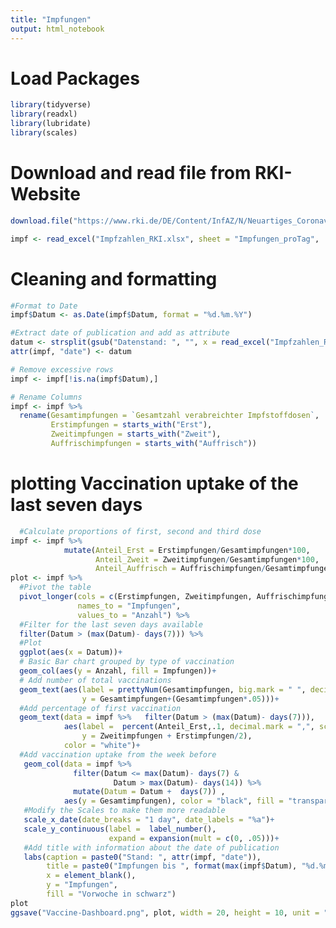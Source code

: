 ```yaml
---
title: "Impfungen"
output: html_notebook
---
```


# Load Packages
```r
library(tidyverse)
library(readxl)
library(lubridate)
library(scales)
```



# Download and read file from RKI-Website
```r
download.file("https://www.rki.de/DE/Content/InfAZ/N/Neuartiges_Coronavirus/Daten/Impfquotenmonitoring.xlsx?__blob=publicationFile", "Impfzahlen_RKI.xlsx", method = "curl")

impf <- read_excel("Impfzahlen_RKI.xlsx", sheet = "Impfungen_proTag",  col_types = c("text", "numeric", "numeric", "numeric", "numeric"))
```

# Cleaning and formatting 
```r
#Format to Date
impf$Datum <- as.Date(impf$Datum, format = "%d.%m.%Y")

#Extract date of publication and add as attribute
datum <- strsplit(gsub("Datenstand: ", "", x = read_excel("Impfzahlen_RKI.xlsx", sheet = "Erläuterung", range = "A3", col_names = "datum")$datum), split = ",")[[1]][1]
attr(impf, "date") <- datum

# Remove excessive rows
impf <- impf[!is.na(impf$Datum),]

# Rename Columns
impf <- impf %>% 
  rename(Gesamtimpfungen = `Gesamtzahl verabreichter Impfstoffdosen`, 
         Erstimpfungen = starts_with("Erst"), 
         Zweitimpfungen = starts_with("Zweit"),
         Auffrischimpfungen = starts_with("Auffrisch"))

```

# plotting Vaccination uptake of the last seven days
```r
  #Calculate proportions of first, second and third dose
impf <- impf %>% 
            mutate(Anteil_Erst = Erstimpfungen/Gesamtimpfungen*100,
                   Anteil_Zweit = Zweitimpfungen/Gesamtimpfungen*100, 
                   Anteil_Auffrisch = Auffrischimpfungen/Gesamtimpfungen*100)
plot <- impf %>% 
  #Pivot the table
  pivot_longer(cols = c(Erstimpfungen, Zweitimpfungen, Auffrischimpfungen), 
               names_to = "Impfungen", 
               values_to = "Anzahl") %>% 
  #Filter for the last seven days available
  filter(Datum > (max(Datum)- days(7))) %>% 
  #Plot
  ggplot(aes(x = Datum))+
  # Basic Bar chart grouped by type of vaccination
  geom_col(aes(y = Anzahl, fill = Impfungen))+
  # Add number of total vaccinations
  geom_text(aes(label = prettyNum(Gesamtimpfungen, big.mark = " ", decimal.mark = ","), 
                y = Gesamtimpfungen+(Gesamtimpfungen*.05)))+
  #Add percentage of first vaccination 
  geom_text(data = impf %>%   filter(Datum > (max(Datum)- days(7))),
            aes(label =  percent(Anteil_Erst,.1, decimal.mark = ",", scale = 1), 
                y = Zweitimpfungen + Erstimpfungen/2), 
            color = "white")+
  #Add vaccination uptake from the week before
   geom_col(data = impf %>% 
              filter(Datum <= max(Datum)- days(7) & 
                       Datum > max(Datum)- days(14)) %>% 
              mutate(Datum = Datum +  days(7)) , 
            aes(y = Gesamtimpfungen), color = "black", fill = "transparent")+
   #Modify the Scales to make them more readable
   scale_x_date(date_breaks = "1 day", date_labels = "%a")+
   scale_y_continuous(label =  label_number(), 
                      expand = expansion(mult = c(0, .05)))+
   #Add title with information about the date of publication
   labs(caption = paste0("Stand: ", attr(impf, "date")), 
        title = paste0("Impfungen bis ", format(max(impf$Datum), "%d.%m.%Y")), 
        x = element_blank(), 
        y = "Impfungen", 
        fill = "Vorwoche in schwarz")
plot
ggsave("Vaccine-Dashboard.png", plot, width = 20, height = 10, unit = "cm")
```
